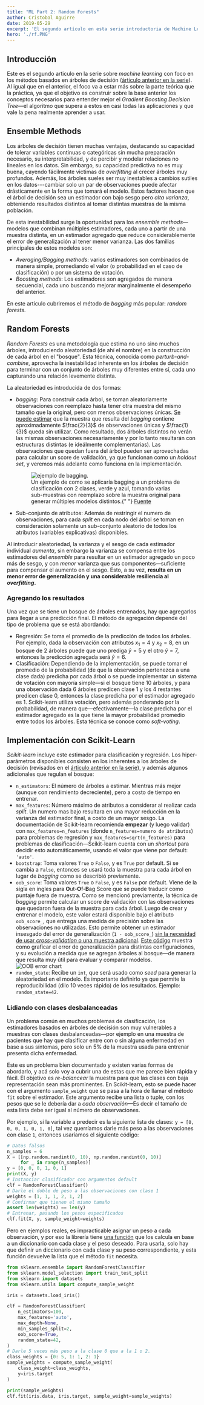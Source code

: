 ```yaml
---
title: "ML Part 2: Random Forests"
author: Cristobal Aguirre
date: 2019-05-29
excerpt: 'El segundo artículo en esta serie introductoria de Machine Learning, donde veremos en detalle el algoritmo conocido como Random Forests.'
hero: './rf.PNG'
---
```


## Introducción

Este es el segundo articulo en la serie sobre _machine learning_ con foco en los métodos basados en árboles de decisión ([árticulo anterior en la serie](/arboles-de-decision/)). Al igual que en el anterior, el foco va a estar más sobre la parte teórica que la práctica, ya que el objetivo es construir sobre la base anterior los conceptos necesarios para entender mejor el _Gradient Boosting Decision Tree_—el algoritmo que supera a estos en casi todas las aplicaciones y que vale la pena realmente aprender a usar.

## Ensemble Methods

Los árboles de decisión tienen muchas ventajas, destacando su capacidad de tolerar variables continuas o categóricas sin mucha preparación necesario, su interpretabilidad, y de percibir y modelar relaciones no lineales en los datos. Sin embargo, su capacidad predictiva no es muy buena, cayendo fácilmente victimas de _overfitting_ al crecer árboles muy profundos. Además, los árboles sueles ser muy inestables a cambios sutiles en los datos---cambiar solo un par de observaciones puede afectar drásticamente en la forma que tomará el modelo. Estos factores hacen que el árbol de decisión sea un estimador con bajo sesgo pero _alta varianza_, obteniendo resultados distintos al tomar distintas muestras de la misma población.

De esta inestabilidad surge la oportunidad para los _ensemble methods_—modelos que combinan múltiples estimadores, cada uno a partir de una muestra distinta, en un estimador agregado que reduce considerablemente el error de generalización al tener menor varianza. Las dos familias principales de estos modelos son:

- _Averaging/Bagging methods_: varios estimadores son combinados de manera simple, promediando el valor (o probabilidad en el caso de clasificación) o por un sistema de votación.
- _Boosting methods_: Los estimadores son agregados de manera secuencial, cada uno buscando mejorar marginalmente el desempeño del anterior.

En este articulo cubriremos el método de _bagging_ más popular: _random forests_.

## Random Forests

_Random Forests_ es una metodología que estima no uno sino muchos árboles, introduciendo aleatoriedad (de ahí el nombre) en la construcción de cada árbol en el "bosque". Esta técnica, conocida como _perturb-and-combine_, aprovecha la inestabilidad inherente en los árboles de decisión para terminar con un conjunto de árboles muy diferentes entre sí, cada uno capturando una relación levemente distinta.

La aleatoriedad es introducida de dos formas:

- _bagging_: Para construir cada árbol, se toman aleatoriamente observaciones con reemplazo hasta tener otra muestra del mismo tamaño que la original, pero con menos observaciones únicas. [Se puede estimar](https://stats.stackexchange.com/questions/88980/why-on-average-does-each-bootstrap-sample-contain-roughly-two-thirds-of-observat?lq=1) que la muestra que resulta del _bagging_ contiene aproximadamente $\frac{2}{3}$ de observaciones únicas y $\frac{1}{3}$ queda sin utilizar. Como resultado, dos árboles distintos no verán las mismas observaciones necesariamente y por lo tanto resultarán con estructuras distintas (e ideálmente complementarias). Las observaciones que quedan fuera del árbol pueden ser aprovechadas para calcular un score de validación, ya que funcionan como un _holdout set_, y veremos más adelante como funciona en la implementación.
  <figure>
    <img src="bagging.PNG" alt="ejemplo de bagging." />
    <figcaption>
      Un ejemplo de como se aplicaría bagging a un problema de clasificación con
      2 clases, verde y azul, tomando varias sub-muestras con reemplazo sobre la
      muestra original para generar múltiples modelos distintos.{" "}
      <a
        href="https://www.youtube.com/watch?v=s3VmuVPfu0s&t=2m50s"
        target="_blank"
        rel="nofollow noreferrer noopener"
      >
        Fuente
      </a>
    </figcaption>
  </figure>
- Sub-conjunto de atributos: Además de restringir el numero de observaciones, para cada _split_ en cada nodo del árbol se toman en consideración solamente un sub-conjunto aleatorio de todos los atributos (variables explicativas) disponibles.

Al introducir aleatoriedad, la varianza y el sesgo de cada estimador individual _aumenta_, sin embargo la varianza se compensa entre los estimadores del _ensemble_ para resultar en un estimador agregado un poco más de sesgo, y con _menor_ varianza que sus componentes—suficiente para compensar el aumento en el sesgo. Esto, a su vez, **resulta en un menor error de generalización y una considerable resiliencia al _overfitting_.**

### Agregando los resultados

Una vez que se tiene un bosque de árboles entrenados, hay que agregarlos para llegar a una predicción final. El método de agregación depende del tipo de problema que se está abordando:

- Regresión: Se toma el promedio de la predicción de todos los árboles. Por ejemplo, dada la observación con atributos $x_{1}=4$ y $x_{2}=8$, en un bosque de 2 árboles puede que uno prediga $\hat{y}=5$ y el otro $\hat{y}=7$, entonces la predicción agregada será $\hat{y}=6$.
- Clasificación: Dependiendo de la implementación, se puede tomar el promedio de la probabilidad (de que la observación pertenezca a una clase dada) predicha por cada árbol o se puede implementar un sistema de votación con mayoría simple—si el bosque tiene 10 árboles, y para una observación dada 6 árboles predicen clase 1 y los 4 restantes predicen clase 0, entonces la clase predicha por el estimador agregado es 1. Scikit-learn utiliza votación, pero además ponderando por la probabilidad, de manera que—efectivamente—la clase predicha por el estimador agregado es la que tiene la mayor probabilidad promedio entre todos los árboles. Esta técnica se conoce como _soft-voting_.

## Implementación con Scikit-Learn

_Scikit-learn_ incluye este estimador para clasificación y regresión. Los hiper-parámetros disponibles consisten en los inherentes a los árboles de decisión (revisados en el [árticulo anterior en la serie](/arboles-de-decision/)), y además algunos adicionales que regulan el bosque:

- `n_estimators`: El número de árboles a estimar. Mientras más mejor (aunque con rendimiento decreciente), pero a costo de tiempo en entrenar.
- `max_features`: Número máximo de atributos a considerar al realizar cada _split_. Un numero mas bajo resultara en una mayor reducción en la varianza del estimador final, a costo de un mayor sesgo. La documentación de Scikit-learn recomienda **empezar** (y luego validar) con `max_features=n_features` (donde `n_features=numero de atributos`) para problemas de regresión y `max_features=sqrt(n_features)` para problemas de clasificación—Scikit-learn cuenta con un _shortcut_ para decidir esto automáticamente, usando el valor que viene por default: `'auto'`.
- `bootstrap`: Toma valores `True` o `False`, y es `True` por default. Si se cambia a `False`, entonces se usará toda la muestra para cada árbol en lugar de _bagging_ como se describió previamente.
- `oob_score`: Toma valores `True` o `False`, y es `False` por default. Viene de la sigla en ingles para **O**ut-**O**f-**B**ag Score que se puede traducir como puntaje fuera de muestra. Como se mencionó previamente, la técnica de _bagging_ permite calcular un score de validación con las observaciones que quedaron fuera de la muestra para cada árbol. Luego de crear y entrenar el modelo, este valor estará disponible bajo el atributo `oob_score_`, que entrega una medida de precisión sobre las observaciones no utilizadas. Esto permite obtener un estimador insesgado del error de generalización (`1 - oob_score_`) [sin la necesidad de usar _cross-validation_ o una muestra adicional](https://www.stat.berkeley.edu/~breiman/RandomForests/cc_home.htm). [Este código](https://scikit-learn.org/stable/auto_examples/ensemble/plot_ensemble_oob.html) muestra como graficar el error de generalización para distintas configuraciones, y su evolución a medida que se agregan árboles al bosque—de manera que resulta muy útil para evaluar y comparar modelos. ![OOB error chart](oob_error_chart.PNG)
- `random_state`: Recibe un `int`, que será usado como _seed_ para generar la aleatoriedad en el modelo. Es importante definirlo ya que permite la reproducibilidad (dilo 10 veces rápido) de los resultados. Ejemplo: `random_state=42`.

### Lidiando con clases desbalanceadas

Un problema común en muchos problemas de clasificación, los estimadores basados en árboles de decisión son muy vulnerables a muestras con clases desbalanceadas—por ejemplo en una muestra de pacientes que hay que clasificar entre con o sin alguna enfermedad en base a sus síntomas, pero solo un 5% de la muestra usada para entrenar presenta dicha enfermedad.

Este es un problema bien documentado y existen varias formas de abordarlo, y acá solo voy a cubrir una de estas que me parece bien rápida y fácil. El objetivo es _re-balancear_ la muestra para que las clases con baja representación sean más prominentes. En Scikit-learn, esto se puede hacer con el argumento `sample_weight` que se pasa a la hora de llamar el método `fit` sobre el estimador. Este argumento recibe una lista o tuple, con los pesos que se le debería dar a _cada observación_—Es decir el tamaño de esta lista debe ser igual al número de observaciones.

Por ejemplo, si la variable a predecir es la siguiente lista de clases: `y = [0, 0, 0, 1, 0, 1, 0]`, tal vez querríamos darle más peso a las observaciones con clase `1`, entonces usaríamos el siguiente código:

```python
# Datos falsos
n_samples = 6
X = [[np.random.randint(0, 10), np.random.randint(0, 10)]
     for _ in range(n_samples)]
y = [0, 0, 0, 1, 0, 1]
print(X, y)
# Instanciar clasificador con argumentos default
clf = RandomForestClassifier()
# Darle el doble de peso a las observaciones con clase 1
weights = [1, 1, 1, 2, 1, 2]
# Confirmar que tienen el mismo tamaño
assert len(weights) == len(y)
# Entrenar, pasando los pesos especificados
clf.fit(X, y, sample_weight=weights)
```

Pero en ejemplos reales, es impracticable asignar un peso a cada observación, y por eso la librería tiene [una función](https://scikit-learn.org/stable/modules/generated/sklearn.utils.class_weight.compute_sample_weight.html) que los calcula en base a un diccionario con cada clase y el peso deseado. Para usarla, solo hay que definir un diccionario con cada clase y su peso correspondiente, y esta función devuelve la lista que el método `fit` necesita.

```python {16-21}
from sklearn.ensemble import RandomForestClassifier
from sklearn.model_selection import train_test_split
from sklearn import datasets
from sklearn.utils import compute_sample_weight

iris = datasets.load_iris()

clf = RandomForestClassifier(
    n_estimators=100,
    max_features='auto',
    max_depth=None,
    min_samples_split=2,
    oob_score=True,
    random_state=42,
)
# Darle 5 veces más peso a la clase 0 que a la 1 o 2.
class_weights = {0: 5, 1: 1, 2: 1}
sample_weights = compute_sample_weight(
    class_weight=class_weights,
    y=iris.target
)

print(sample_weights)
clf.fit(iris.data, iris.target, sample_weight=sample_weights)
```

